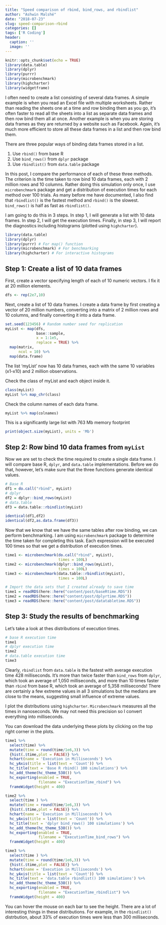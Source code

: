 ```yaml
---
title: "Speed comparison of rbind, bind_rows, and rbindlist"
author: "Ashwin Malshé"
date: "2018-07-23"
slug: speed-comparison-rbind
categories: []
tags: ['R Coding']
header:
  caption: ''
  image: ''
---
```



```r
knitr::opts_chunk$set(echo = TRUE)
library(data.table)
library(dplyr)
library(purrr)
library(microbenchmark)
library(highcharter)
library(widgetframe)
```

I often need to create a list consisting of several data frames. A simple example is when you read an Excel file with multiple worksheets. Rather than reading the sheets one at a time and row binding them as you go, it's often faster to read all the sheets into a list as separate data frames and then row bind them all at once. Another example is when you are storing data frames as they are returned by a website such as Facebook. Again, it's much more efficient to store all these data frames in a list and then row bind them.

There are three popular ways of binding data frames stored in a list.

1. Use `rbind()` from base R
2. Use `bind_rows()` from `dplyr` package
3. Use `rbindlist()` from `data.table` package

In this post, I compare the performance of each of these three methods. The criterion is the time taken to row bind 10 data frames, each with 2 million rows and 10 columns. Rather doing this simulation only once, I use `microbenchmark` package and get a distribution of execution times for each method over 100 trials. As many before me have documented, I also find that `rbindlist()` is the fastest method and `rbind()` is the slowest. `bind_rows()` is half as fast as `rbindlist()`. 


I am going to do this in 3 steps. In step 1, I will generate a list with 10 data frames. In step 2, I will get the execution times. Finally, in step 3, I will report the diagnostics including histograms (plotted using `highcharter`).


```r
library(data.table)
library(dplyr)
library(purrr) # For map() function
library(microbenchmark) # For benchmarking
library(highcharter) # For interactive histograms

```


## Step 1: Create a list of 10 data frames

First, create a vector specifying length of each of 10 numeric vectors. I fix it at 20 million elements.

```r
dfs <- rep(2e7,10)
```


Next, create a list of 10 data frames. I create a data frame by first creating a vector of 20 million numbers, converting into a matrix of 2 million rows and 10 columns, and finally converting it into a data frame.

```r
set.seed(123456) # Random number seed for replication
myList <- map(dfs,
              base::sample,
              x = 1:1e5,
              replace = TRUE) %>%
  map(matrix,
      ncol = 10) %>%
  map(data.frame)

```

The list 'myList' now has 10 data frames, each with the same 10 variables (x1-x10) and 2 million observations.

Check the class of myList and each object inside it.

```r
class(myList)
myList %>% map_chr(class)
```


Check the column  names of each data frame.
```r
myList %>% map(colnames)
```

This is a significantly large list with 763 Mb memory footprint

```r
print(object.size(myList), units = 'Mb')
```


## Step 2: Row bind 10 data frames from `myList`

Now we are set to check the time required to create a single data frame. I will compare base R, `dplyr`, and `data.table` implementations. Before we do that, however, let's make sure that the three functions generate identical values. 

```r
# Base R
df1 = do.call("rbind", myList)
# dplyr
df2 = dplyr::bind_rows(myList)
# data.table
df3 = data.table::rbindlist(myList)

identical(df1,df2)
identical(df2,as.data.frame(df3))

```

Now that we know that we have the same tables after row binding, we can perform benchmarking. I am using `microbenchmark` package to determine the time taken for completing this task. Each expression will be executed 100 times so that we get a distribution of execution times.

```r
time1 <- microbenchmark(do.call("rbind", myList),
                        times = 100L)
time2 <- microbenchmark(dplyr::bind_rows(myList),
                        times = 100L)
time3 <- microbenchmark(data.table::rbindlist(myList),
                        times = 100L)
```

```r
# Import the data sets that I created already to save time
time1 = readRDS(here::here("content/post/baseRtime.RDS"))
time2 = readRDS(here::here("content/post/dplyrtime.RDS"))
time3 = readRDS(here::here("content/post/datatabletime.RDS"))

```

## Step 3: Study the results of benchmarking

Let's take a look at thes distributions of execution times.

```r
# base R execution time
time1
# dplyr execution time
time2
# data.table execution time
time3
```

Clearly, `rbindlist` from `data.table` is the fastest with average execution time 428 milliseconds. It's more than twice faster than `bind_rows` from `dplyr`, which took an average of 1,050 milliseconds, and more than 10 times faster than `rbind` from base R, which took an average of 5,358 milliseconds! There are certainly a few extreme values in all 3 simulations but the medians are close to the means, suggesting small influence of extreme values.

I plot the distributions using `highcharter`. `Microbenchmark` measures all the times in nanoseconds. We may not need this precision so I convert everything into milliseconds.

You can download the data underlying these plots by clicking on the top right corner in the plots.

```r
time1 %>%
  select(time) %>%
  mutate(time = round(time/1e6,3)) %>%
  {hist(.$time,plot = FALSE)} %>%
  hchart(name = 'Execution in Milliseconds') %>%
  hc_yAxis(title = list(text = 'Count')) %>%
  hc_title(text = 'Base R rbind() 100 simulations') %>%
  hc_add_theme(hc_theme_538()) %>%
  hc_exporting(enabled = TRUE,
               filename = "ExecutionTime_rbind") %>%
  frameWidget(height = 400)
```

```r
time2 %>%
  select(time ) %>%
  mutate(time = round(time/1e6,3)) %>%
  {hist(.$time,plot = FALSE)} %>%
  hchart(name = 'Execution in Milliseconds') %>%
  hc_yAxis(title = list(text = 'Count')) %>%
  hc_title(text = 'dplyr bind_rows() 100 simulations') %>%
  hc_add_theme(hc_theme_538()) %>%
  hc_exporting(enabled = TRUE,
               filename = "ExecutionTime_bind_rows") %>%
  frameWidget(height = 400)
```

```r
time3 %>%
  select(time ) %>%
  mutate(time = round(time/1e6,3)) %>%
  {hist(.$time,plot = FALSE)} %>%
  hchart(name = 'Execution in Milliseconds') %>%
  hc_yAxis(title = list(text = 'Count')) %>%
  hc_title(text = 'data.table rbindlist() 100 simulations') %>%
  hc_add_theme(hc_theme_538()) %>%
  hc_exporting(enabled = TRUE,
               filename = "ExecutionTime_rbindlist") %>%
  frameWidget(height = 400)
```

You can hover the mouse on each bar to see the height. There are a lot of interesting things in these distributions. For example, in the `rbindlist()` distrbution, about 33% of execution times were less than 300 milliseconds.
